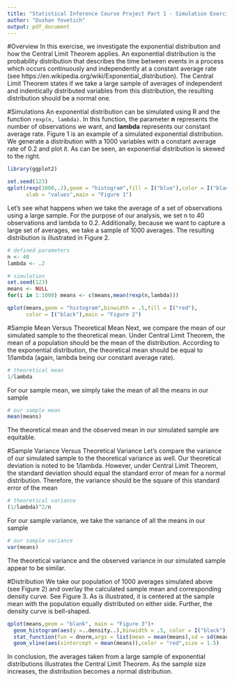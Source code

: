 ```yaml
---
title: "Statistical Inference Course Project Part 1 - Simulation Exercise"
author: "Dushan Yovetich"
output: pdf_document
---
```


#Overview
In this exercise, we investigate the exponential distribution and how the Central Limit Theorem applies. An exponential distribution is the probability distribution that describes the time between events in a process which occurs continuously and independently at a constant average rate (see https://en.wikipedia.org/wiki/Exponential_distribution). The Central Limit Theorem states if we take a large sample of averages of independent and indentically distributed variables from this distribution, the resulting distribution should be a normal one. 

#Simulations
An exponential distribution can be simulated using R and the function `rexp(n, lambda)`. In this function, the parameter **n** represents the number of observations we want, and **lambda** represents our constant average rate. Figure 1 is an example of a simulated exponential distribution. We generate a distribution with a 1000 variables with a constant average rate of 0.2 and plot it. As can be seen, an exponential distribution is skewed to the right.

```r
library(ggplot2)

set.seed(123)
qplot(rexp(1000,.2),geom = "histogram",fill = I("blue"),color = I("black"),
      xlab = "values",main = "Figure 1")
```

Let's see what happens when we take the average of a set of observations using a large sample. For the purpose of our analysis, we set n to 40 observations and lambda to 0.2. Additionally, because we want to capture a large set of averages, we take a sample of 1000 averages. The resulting distribution is illustrated in Figure 2.

```r
# defined parameters
n <- 40
lambda <- .2

# simulation
set.seed(123)
means <- NULL
for(i in 1:1000) means <- c(means,mean(rexp(n,lambda)))

qplot(means,geom = "histogram",binwidth = .5,fill = I("red"),
      color = I("black"),main = "Figure 2")
```

#Sample Mean Versus Theoretical Mean
Next, we compare the mean of our simulated sample to the theoretical mean. Under Central Limit Theorem, the mean of a population should be the mean of the distribution. According to the exponential distribution, the theoretical mean should be equal to 1/lambda (again, lambda being our constant average rate). 
```r
# theoretical mean
1/lambda
```

For our sample mean, we simply take the mean of all the means in our sample
```r
# our sample mean
mean(means)
```

The theoretical mean and the observed mean in our simulated sample are equitable.

#Sample Variance Versus Theoretical Variance
Let's compare the variance of our simulated sample to the theoretical variance as well. Our theoretical deviation is noted to be 1/lambda. However, under Central Limit Theorem, the standard deviation should equal the standard error of mean for a normal distribution.  Therefore, the variance should be the square of this standard error of the mean

```r
# theoretical variance
(1/lambda)^2/n
```

For our sample variance, we take the variance of all the means in our sample
```r
# our sample variance
var(means)
```

The theoretical variance and the observed variance in our simulated sample appear to be similar.

#Distribution
We take our population of 1000 averages simulated above (see Figure 2) and overlay the calculated sample mean and corresponding density curve. See Figure 3. As is illustrated, it is centered at the sample mean with the population equally distributed on either side.  Further, the density curve is bell-shaped.

```r
qplot(means,geom = "blank", main = "Figure 3")+
  geom_histogram(aes(y =..density..),binwidth = .5, color = I("black"),fill = I("blue"))+
  stat_function(fun = dnorm,args = list(mean = mean(means),sd = sd(means)))+
  geom_vline(aes(xintercept = mean(means)),color = "red",size = 1.5)
```

In conclusion, the averages taken from a large sample of exponential distributions illustrates the Central Limit Theorem. As the sample size increases, the distribution becomes a normal distribution.